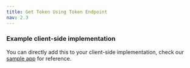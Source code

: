```yaml
---
title: Get Token Using Token Endpoint
nav: 2.3
---
```


<Content alias="tokenEndpoint" />

### Example client-side implementation

You can directly add this to your client-side implementation, check our [sample app](https://github.com/100mslive/100ms-ios-sdk/blob/23bd356ad03cb7369e16451a41d5923c6ceaf109/Example/HMSSDKExample/Meeting/RoomService.swift#L40) for reference.
